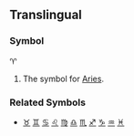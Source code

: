 ==Translingual==
===Symbol===
♈

#The symbol for [[Aries]].
===Related Symbols===
*[[♉]] [[♊]] [[♋]] [[♌]] [[♍]] [[♎]] [[♏]] [[♐]] [[♑]] [[♒]] [[♓]]